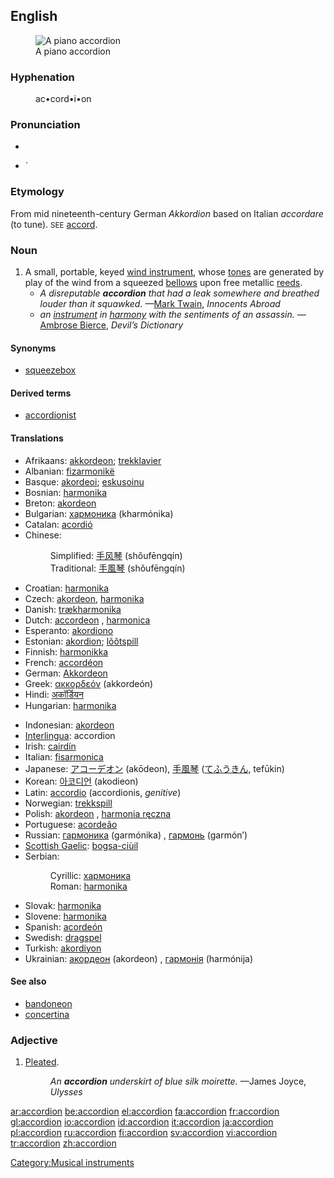 {{wikipedia}}
==English==
[[Image:Fisarmonica_nera_a_piano.png|thumb|right|A piano accordion]]

{{rfc-header|Hyphenation}}
===Hyphenation===
:ac•cord•i•on

===Pronunciation===
*{{IPA|/əˈkɔ(ɹ).di.ˌən/}}
*{{audio|en-us-accordion.ogg|Audio (US)}}`

===Etymology===
From mid nineteenth-century German ''Akkordion'' based on Italian ''accordare'' (to tune). <small>SEE</small> [[accord]].

===Noun===
{{en-noun}}

# A small, portable, keyed [[wind instrument]], whose [[tone]]s are generated by play of the wind from a squeezed [[bellows]] upon free metallic [[reed]]s.
#*''A disreputable '''accordion''' that had a leak somewhere and breathed louder than it squawked.'' —[[w:Mark Twain|Mark Twain]], ''Innocents Abroad''
#*''an [[musical instrument|instrument]] in [[harmony]] with the sentiments of an assassin.'' — [[w:Ambrose Bierce|Ambrose Bierce]], ''Devil’s Dictionary''

====Synonyms====
*[[squeezebox]]

====Derived terms====
*[[accordionist]]

====Translations====
{{top}}
*Afrikaans: [[akkordeon]]; [[trekklavier]]
*Albanian: [[fizarmonikë]] {{f}}
*Basque: [[akordeoi]]; [[eskusoinu]]
*Bosnian: [[harmonika#Bosnian|harmonika]] {{f}}
*Breton: [[akordeon]] {{m}}
*Bulgarian: [[хармоника]] (kharmónika) {{f}}
*Catalan: [[acordió]] {{m}}
*Chinese:
*:Simplified: [[手风琴]] (shǒufēngqín)
*:Traditional: [[手風琴]] (shǒufēngqín)
*Croatian: [[harmonika#Croatian|harmonika]] {{f}}
*Czech: [[akordeon]], [[harmonika]]
*Danish: [[trækharmonika]]
*Dutch: [[accordeon]] {{n}}, [[harmonica]] {{m}}
*Esperanto: [[akordiono]]
*Estonian: [[akordion]]; [[lõõtspill]]
*Finnish: [[harmonikka]]
*French: [[accordéon]] {{m}}
*German: [[Akkordeon]] {{n}}
*Greek: [[ακκορδεόν]] (akkordeón) {{n}}
*Hindi: [[अकॉर्डियन]]
*Hungarian: [[harmonika]]
{{mid}}
*Indonesian: [[akordeon]]
*[[Interlingua]]: accordion
*Irish: [[cairdín]] {{m}}
*Italian: [[fisarmonica]] {{f}}
*Japanese: [[アコーデオン]] (akōdeon), [[手風琴]] ([[てふうきん]], tefūkin)
*Korean: [[아코디언]] (akodieon)
*Latin: [[accordio]] {{f}} (accordionis, ''genitive'')
*Norwegian: [[trekkspill]]
*Polish: [[akordeon]] {{m}}, [[harmonia ręczna]] {{f}}
*Portuguese: [[acordeão]]
*Russian: [[гармоника]] (garmónika) {{f}}, [[гармонь]] (garmón’) {{f}}
*[[Scottish Gaelic]]: [[bogsa-ciùil]] {{m}}
*Serbian:
*:Cyrillic: [[хармоника#Serbian|хармоника]] {{f}}
*:Roman: [[harmonika#Serbian|harmonika]] {{f}}
*Slovak: [[harmonika]] {{f}}
*Slovene: [[harmonika]] {{f}}
*Spanish: [[acordeón]] {{m}}
*Swedish: [[dragspel]] {{n}}
*Turkish: [[akordiyon]]
*Ukrainian: [[акордеон]] (akordeon) {{m}}, [[гармонія]] (harmónija) {{f}}
{{bottom}}

====See also====
*[[bandoneon]]
*[[concertina]]

===Adjective===
{{en-adj|-}}

# [[pleat|Pleated]].
#:''An '''accordion''' underskirt of blue silk moirette.''  —James Joyce, ''Ulysses''

[[Category:Musical instruments]]

[[ar:accordion]]
[[be:accordion]]
[[el:accordion]]
[[fa:accordion]]
[[fr:accordion]]
[[gl:accordion]]
[[io:accordion]]
[[id:accordion]]
[[it:accordion]]
[[ja:accordion]]
[[pl:accordion]]
[[ru:accordion]]
[[fi:accordion]]
[[sv:accordion]]
[[vi:accordion]]
[[tr:accordion]]
[[zh:accordion]]